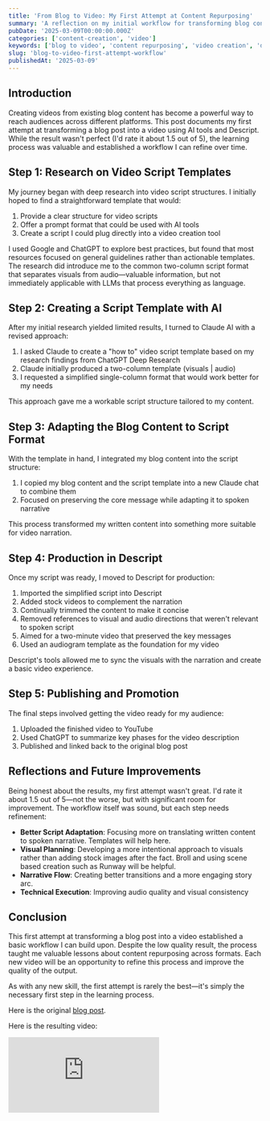 ```yaml
---
title: 'From Blog to Video: My First Attempt at Content Repurposing'
summary: 'A reflection on my initial workflow for transforming blog content into video format using AI tools and Descript, with lessons learned for future improvements.'
pubDate: '2025-03-09T00:00:00.000Z'
categories: ['content-creation', 'video']
keywords: ['blog to video', 'content repurposing', 'video creation', 'descript', 'AI scriptwriting']
slug: 'blog-to-video-first-attempt-workflow'
publishedAt: '2025-03-09'
---
```


## Introduction

Creating videos from existing blog content has become a powerful way to reach audiences across different platforms. This post documents my first attempt at transforming a blog post into a video using AI tools and Descript. While the result wasn't perfect (I'd rate it about 1.5 out of 5), the learning process was valuable and established a workflow I can refine over time.

## Step 1: Research on Video Script Templates

My journey began with deep research into video script structures. I initially hoped to find a straightforward template that would:

1. Provide a clear structure for video scripts
2. Offer a prompt format that could be used with AI tools
3. Create a script I could plug directly into a video creation tool

I used Google and ChatGPT to explore best practices, but found that most resources focused on general guidelines rather than actionable templates. The research did introduce me to the common two-column script format that separates visuals from audio—valuable information, but not immediately applicable with LLMs that process everything as language.

## Step 2: Creating a Script Template with AI

After my initial research yielded limited results, I turned to Claude AI with a revised approach:

1. I asked Claude to create a "how to" video script template based on my research findings from ChatGPT Deep Research
2. Claude initially produced a two-column template (visuals | audio)
3. I requested a simplified single-column format that would work better for my needs

This approach gave me a workable script structure tailored to my content.

## Step 3: Adapting the Blog Content to Script Format

With the template in hand, I integrated my blog content into the script structure:

1. I copied my blog content and the script template into a new Claude chat to combine them
2. Focused on preserving the core message while adapting it to spoken narrative

This process transformed my written content into something more suitable for video narration.

## Step 4: Production in Descript

Once my script was ready, I moved to Descript for production:

1. Imported the simplified script into Descript
2. Added stock videos to complement the narration
3. Continually trimmed the content to make it concise 
4. Removed references to visual and audio directions that weren't relevant to spoken script
5. Aimed for a two-minute video that preserved the key messages
6. Used an audiogram template as the foundation for my video

Descript's tools allowed me to sync the visuals with the narration and create a basic video experience.

## Step 5: Publishing and Promotion

The final steps involved getting the video ready for my audience:

1. Uploaded the finished video to YouTube
2. Used ChatGPT to summarize key phases for the video description
3. Published and linked back to the original blog post

## Reflections and Future Improvements

Being honest about the results, my first attempt wasn't great. I'd rate it about 1.5 out of 5—not the worse, but with significant room for improvement. The workflow itself was sound, but each step needs refinement:

- **Better Script Adaptation**: Focusing more on translating written content to spoken narrative. Templates will help here.
- **Visual Planning**: Developing a more intentional approach to visuals rather than adding stock images after the fact. Broll and using scene based creation such as Runway will be helpful.
- **Narrative Flow**: Creating better transitions and a more engaging story arc.
- **Technical Execution**: Improving audio quality and visual consistency

## Conclusion

This first attempt at transforming a blog post into a video established a basic workflow I can build upon. Despite the low quality result, the process taught me valuable lessons about content repurposing across formats. Each new video will be an opportunity to refine this process and improve the quality of the output.

As with any new skill, the first attempt is rarely the best—it's simply the necessary first step in the learning process. 

Here is the original [blog post](https://www.jamestewartjr.com/blog/2025-03-06_my-journey-through-ai-coding-phases).


Here is the resulting video:
<div className="aspect-w-16 aspect-h-9 my-6">
  <iframe
    src="https://youtube.com/embed/EYBkTrzxndY?si=H4hvOGxTlQkG6mKm"
    title="5 ways to reduce coding time from days to hours"
    frameBorder="0"
    allow="accelerometer; autoplay; clipboard-write; encrypted-media; gyroscope; picture-in-picture"
    allowFullScreen
  ></iframe>
</div>
